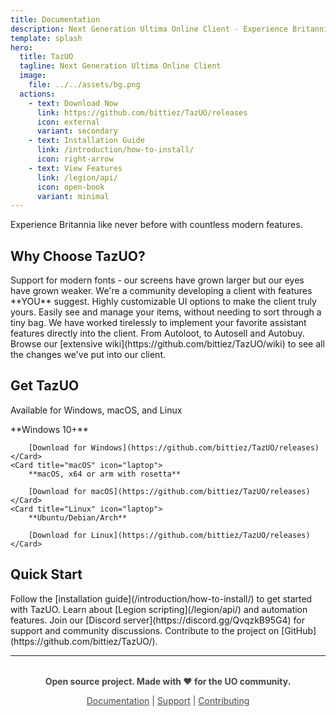 ```yaml
---
title: Documentation
description: Next Generation Ultima Online Client - Experience Britannia like never before with countless modern features.
template: splash
hero:
  title: TazUO
  tagline: Next Generation Ultima Online Client
  image:
    file: ../../assets/bg.png
  actions:
    - text: Download Now
      link: https://github.com/bittiez/TazUO/releases
      icon: external
      variant: secondary
    - text: Installation Guide
      link: /introduction/how-to-install/
      icon: right-arrow
    - text: View Features
      link: /legion/api/
      icon: open-book
      variant: minimal
---
```



Experience Britannia like never before with countless modern features.

## Why Choose TazUO?

<CardGrid>
	<Card title="Customizable TTF Font Support" icon="pencil">
		Support for modern fonts - our screens have grown larger but our eyes have grown weaker.
	</Card>
	<Card title="Active Development" icon="rocket">
		We're a community developing a client with features **YOU** suggest.
	</Card>
	<Card title="Customizable UI" icon="setting">
		Highly customizable UI options to make the client truly yours.
	</Card>
	<Card title="Grid Containers" icon="list-format">
		Easily see and manage your items, without needing to sort through a tiny bag.
	</Card>
	<Card title="Built-in Assistant" icon="star">
		We have worked tirelessly to implement your favorite assistant features directly into the client. From Autoloot, to Autosell and Autobuy.
	</Card>
	<Card title="View More Features" icon="external">
		Browse our [extensive wiki](https://github.com/bittiez/TazUO/wiki) to see all the changes we've put into our client.
	</Card>
</CardGrid>

## Get TazUO

Available for Windows, macOS, and Linux

<CardGrid>
	<Card title="Windows" icon="laptop">
		**Windows 10+** 
		
		[Download for Windows](https://github.com/bittiez/TazUO/releases)
	</Card>
	<Card title="macOS" icon="laptop">
		**macOS, x64 or arm with rosetta**
		
		[Download for macOS](https://github.com/bittiez/TazUO/releases)
	</Card>
	<Card title="Linux" icon="laptop">
		**Ubuntu/Debian/Arch**
		
		[Download for Linux](https://github.com/bittiez/TazUO/releases)
	</Card>
</CardGrid>

## Quick Start

<CardGrid>
	<Card title="Installation" icon="right-arrow">
		Follow the [installation guide](/introduction/how-to-install/) to get started with TazUO.
	</Card>
	<Card title="Python API" icon="code">
		Learn about [Legion scripting](/legion/api/) and automation features.
	</Card>
	<Card title="Community" icon="discord">
		Join our [Discord server](https://discord.gg/QvqzkB95G4) for support and community discussions.
	</Card>
	<Card title="Contributing" icon="github">
		Contribute to the project on [GitHub](https://github.com/bittiez/TazUO/).
	</Card>
</CardGrid>

---

<div style="text-align: center; margin-top: 2rem; opacity: 0.8;">

**Open source project. Made with ❤️ for the UO community.**

[Documentation](https://github.com/bittiez/TazUO/wiki) | [Support](https://discord.gg/QvqzkB95G4) | [Contributing](https://github.com/bittiez/TazUO/)

</div>
